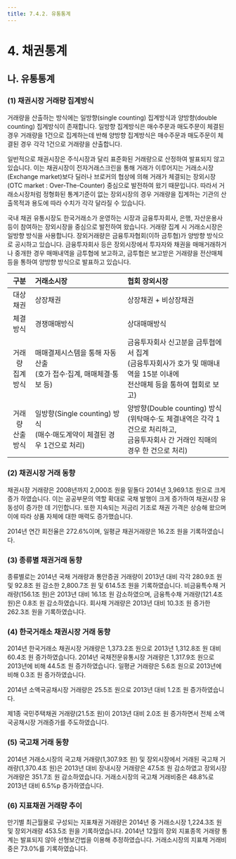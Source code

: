 ```yaml
---
title: 7.4.2. 유통통계
---
```

# 4. 채권통계

## 나. 유통통계 

### (1) 채권시장 거래량 집계방식

거래량을 산출하는 방식에는 일방향(single counting) 집계방식과 양방향(double counting) 집계방식이 존재합니다. 일방향 집계방식은 매수주문과 매도주문이 체결된 경우 거래량을 1건으로 집계하는데 반해 양방향 집계방식은 매수주문과 매도주문이 체결된 경우 각각 1건으로 거래량을 산출합니다. 

일반적으로 채권시장은 주식시장과 달리 표준화된 거래량으로 산정하여 발표되지 않고 있습니다. 이는 채권시장이 전자거래스크린을 통해 거래가 이루어지는 거래소시장(Exchange market)보다 딜러나 브로커의 협상에 의해 거래가 체결되는 장외시장(OTC market : Over-The-Counter) 중심으로 발전하여 왔기 때문입니다. 따라서 거래소시장처럼 정형화된 통계기준이 없는 장외시장의 경우 거래량을 집계하는 기관의 산출목적과 용도에 따라 수치가 각각 달라질 수 있습니다. 

국내 채권 유통시장도 한국거래소가 운영하는 시장과 금융투자회사, 은행, 자산운용사 등이 참여하는 장외시장을 중심으로 발전하여 왔습니다. 거래량 집계 시 거래소시장은 일방향 방식을 사용합니다. 장외거래량은 금융투자협회(이하 금투협)가 양방향 방식으로 공시하고 있습니다. 금융투자회사 등은 장외시장에서 투자자와 채권을 매매거래하거나 중개한 경우 매매내역을 금투협에 보고하고, 금투협은 보고받은 거래량을 전산매체 등을 통하여 양방향 방식으로 발표하고 있습니다.

<GCallout severity="warn" title="장내 및 장외시장 거래량 집계방식">

|구분|거래소시장|협회 장외시장|
|:--:|:--------|:-----------|
|대상채권|상장채권|상장채권 + 비상장채권|
|체결방식|경쟁매매방식|상대매매방식|
|거래량<br/>집계방식|매매결제시스템을 통해 자동산출<br/>(호가 접수·집계, 매매체결·통보 등)|금융투자회사 신고분을 금투협에서 집계<br/>(금융투자회사가 호가 및 매매내역을 15분 이내에<br/>전산매체 등을 통하여 협회로 보고)|
|거래량<br/>산출방식|일방향(Single counting) 방식<br/>(매수·매도계약이 체결된 경우 1건으로 처리)|양방향(Double counting) 방식<br/>(위탁매수·도 체결내역은 각각 1건으로 처리하고,<br/>금융투자회사 간 거래인 직매의 경우 한 건으로 처리)|

</GCallout>

### (2) 채권시장 거래 동향

채권시장 거래량은 2008년까지 2,000조 원을 밑돌다 2014년 3,969.1조 원으로 크게 증가 하였습니다. 이는 공공부문의 역할 확대로 국채 발행이 크게 증가하여 채권시장 유동성이 증가한 데 기인합니다. 또한 지속되는 저금리 기조로 채권 가격은 상승해 왔으며 이에 따라 상품 자체에 대한 매력도 증가했습니다.

<GCallout severity="warn" title="채권거래량 추이">
<GCenterImg src="/bm/740_15_tab.jpg" width="550"/>
</GCallout>

2014년 연간 회전율은 272.6%이며, 일평균 채권거래량은 16.2조 원을 기록하였습니다.

<GCallout severity="warn" title="일평균 거래량 및 회전율 추이">
<GCenterImg src="/bm/740_16_pic.jpg" width="500" />
</GCallout>

### (3) 종류별 채권거래 동향

종류별로는 2014년 국채 거래량과 통안증권 거래량이 2013년 대비 각각 280.9조 원 및 92.8조 원 감소한 2,800.7조 원 및 614.5조 원을 기록하였습니다. 비금융특수채 거래량(156.1조 원)은 2013년 대비 16.1조 원 감소하였으며, 금융특수채 거래량(121.4조 원)은 0.8조 원 감소하였습니다. 회사채 거래량은 2013년 대비 10.3조 원 증가한 262.3조 원을 기록하였습니다. 

<GCallout severity="warn" title="종류별 채권거래량 추이">
<GCenterImg src="/bm/740_17_tab.jpg" width="550"/>
</GCallout>

<GCallout severity="warn" title="종류별 채권거래량 비중">
<GCenterImg src="/bm/740_18_pic.jpg" width="500"/>
</GCallout>

### (4) 한국거래소 채권시장 거래 동향

2014년 한국거래소 채권시장 거래량은 1,373.2조 원으로 2013년 1,312.8조 원 대비 60.4조 원 증가하였습니다. 2014년 국채전문유통시장 거래량은 1,317.9조 원으로 2013년에 비해 44.5조 원 증가하였습니다. 일평균 거래량은 5.6조 원으로 2013년에 비해 0.3조 원 증가하였습니다.

<GCallout severity="warn" title="한국거래소 채권시장 거래 현황">
<GCenterImg src="/bm/740_19_tab.jpg" width="550"/>
</GCallout>

<GCallout severity="warn" title="국채전문유통시장 국고채권 거래량 추이">
<GCenterImg src="/bm/740_20_tab.jpg" width="550"/>
</GCallout>

2014년 소액국공채시장 거래량은 25.5조 원으로 2013년 대비 1.2조 원 증가하였습니다. 

제1종 국민주택채권 거래량(21.5조 원)이 2013년 대비 2.0조 원 증가하면서 전체 소액국공채시장 거래증가를 주도하였습니다. 

<GCallout severity="warn" title="한국거래소 소액국공채 거래량 추이">
<GCenterImg src="/bm/740_21_tab.jpg" width="550"/>
</GCallout>

### (5) 국고채 거래 동향

2014년 거래소시장의 국고채 거래량(1,307.9조 원) 및 장외시장에서 거래된 국고채 거래량(1,370.4조 원)은 2013년 대비 장내시장 거래량은 47.5조 원 감소하였고 장외시장 거래량은 351.7조 원 감소하였습니다. 거래소시장의 국고채 거래비중은 48.8%로 2013년 대비 6.5%p 증가하였습니다.

<GCallout severity="warn">
<GCenterImg src="/bm/740_22_tab.jpg" width="550"/>
</GCallout>

### (6) 지표채권 거래량 추이

만기별 최근월물로 구성되는 지표채권 거래량은 2014년 중 거래소시장 1,224.3조 원 및 장외거래량 453.5조 원을 기록하였습니다. 2014년 12월의 장외 지표종목 거래량 통계는 발표되지 않아 선형보간법을 이용해 추정하였습니다. 거래소시장의 지표채 거래비중은 73.0%를 기록하였습니다.

<GCallout severity="warn">
<GCenterImg src="/bm/740_23_tab.jpg" width="550"/>
</GCallout>

<GCallout severity="warn" title="지표채권 만기별 거래량 추이">
<GCenterImg src="/bm/740_24_tab.jpg" width="550"/>
</GCallout>

